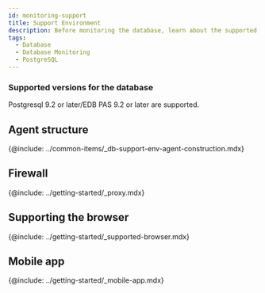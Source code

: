 ```yaml
---
id: monitoring-support
title: Support Environment
description: Before monitoring the database, learn about the supported database types.
tags:
  - Database
  - Database Monitoring
  - PostgreSQL
---
```



<Desc name='PostgreSQL' />

### Supported versions for the database

Postgresql 9.2 or later/EDB PAS 9.2 or later are supported.

## Agent structure

{@include: ../common-items/_db-support-env-agent-construction.mdx}

## Firewall

{@include: ../getting-started/_proxy.mdx}

## Supporting the browser

{@include: ../getting-started/_supported-browser.mdx}  

## Mobile app

{@include: ../getting-started/_mobile-app.mdx} 
